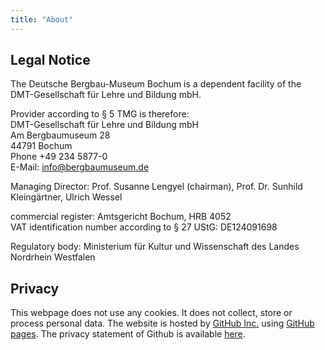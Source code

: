 ```yaml
---
title: "About"
---
```


## Legal Notice

The Deutsche Bergbau-Museum Bochum is a dependent facility of the
DMT-Gesellschaft für Lehre und Bildung mbH.

Provider according to § 5 TMG is therefore:  
DMT-Gesellschaft für Lehre und Bildung mbH  
Am Bergbaumuseum 28  
44791 Bochum  
Phone +49 234 5877-0  
E-Mail: [info@bergbaumuseum.de](info@bergbaumuseum.de)

Managing Director: Prof. Susanne Lengyel (chairman), Prof. Dr. Sunhild Kleingärtner, Ulrich Wessel

commercial register: Amtsgericht Bochum, HRB 4052  
VAT identification number according to § 27 UStG: DE124091698

Regulatory body: Ministerium für Kultur und Wissenschaft des Landes
Nordrhein Westfalen


## Privacy

This webpage does not use any cookies. It does not collect, store or process personal data. The website is hosted by [GitHub Inc.](https://github.com/){target="_blank"} using [GitHub pages](https://docs.github.com/en/pages/getting-started-with-github-pages/about-github-pages){target="_blank"}. The privacy statement of Github is available [here](https://docs.github.com/en/site-policy/privacy-policies/github-privacy-statement){target="_blank"}. 